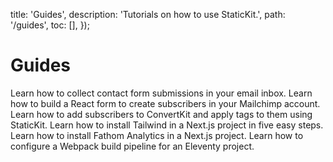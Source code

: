 
  title: 'Guides',
  description: 'Tutorials on how to use StaticKit.',
  path: '/guides',
  toc: [],
});

# Guides

<GuideItem title="How To Build a Contact Form with React" href="/guides/contact-form-react">
  Learn how to collect contact form submissions in your email inbox.
</GuideItem>

<GuideItem title="How To Build a Mailchimp Form with React" href="/guides/mailchimp-react">
  Learn how to build a React form to create subscribers in your Mailchimp account.
</GuideItem>

<GuideItem title="How To Build a ConvertKit Form with React" href="/guides/convertkit-react">
  Learn how to add subscribers to ConvertKit and apply tags to them using StaticKit.
</GuideItem>

<GuideItem title="How To Use Tailwind CSS with Next.js" href="/guides/next-js-tailwind">
  Learn how to install Tailwind in a Next.js project in five easy steps.
</GuideItem>

<GuideItem title="How To Use Fathom Analytics with Next.js" href="/guides/fathom-analytics-next-js">
  Learn how to install Fathom Analytics in a Next.js project.
</GuideItem>

<GuideItem title="How To Use Webpack in an Eleventy Project" href="/guides/eleventy-webpack">
  Learn how to configure a Webpack build pipeline for an Eleventy project.
</GuideItem>
